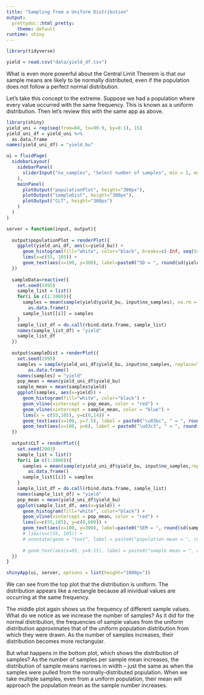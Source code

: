 ```yaml
---
title: "Sampling from a Uniform Distribution"
output: 
  prettydoc::html_pretty:
    theme: default
runtime: shiny
---
```


```r
library(tidyverse)

yield = read.csv("data/yield_df.csv")
```

What is even more powerful about the Central Limit Theorem is that our sample means are likely to be normally distributed, even if the population does not follow a perfect normal distribution.

Let's take this concept to the extreme.  Suppose we had a population where every value occurred with the same frequency.  This is known as a uniform distribution.  Then let's review this with the same app as above.



```r
library(shiny)
yield_uni = rep(seq(from=60, to=99.9, by=0.1), 15)
yield_uni_df = yield_uni %>%
  as.data.frame
names(yield_uni_df) = "yield_bu"

ui = fluidPage(
  sidebarLayout(
    sidebarPanel(
      sliderInput("no_samples", "Select number of samples", min = 1, max = 100, step=1, value = 2)
    ),
    mainPanel(
      plotOutput("populationPlot", height="300px"),
      plotOutput("sampleDist", height="300px"),
      plotOutput("CLT", height="300px")
    )
  )
)

server = function(input, output){
  
  output$populationPlot = renderPlot({
    ggplot(yield_uni_df, aes(x=yield_bu)) +
      geom_histogram(fill="white", color="black", breaks=c(-Inf, seq(54.99,104.9, 2.5))) +
      lims(x=c(55, 105)) +
      geom_text(aes(x=100, y=300), label=paste0("SD = ", round(sd(yield_uni_df$yield_bu), 2)), size=8)
  })
  
  sampleData=reactive({
    set.seed(1995)
    sample_list = list()
    for(i in c(1:1000)){
      samples = mean(sample(yield$yield_bu, input$no_samples), na.rm = TRUE) %>%
        as.data.frame()
      sample_list[[i]] = samples
    }
    sample_list_df = do.call(rbind.data.frame, sample_list)
    names(sample_list_df) = "yield"
    sample_list_df
  })
  
  output$sampleDist = renderPlot({
    set.seed(1995)
    samples = sample(yield_uni_df$yield_bu, input$no_samples, replace=TRUE) %>%
        as.data.frame()   
    names(samples) = "yield"
    pop_mean = mean(yield_uni_df$yield_bu)
    sample_mean = mean(samples$yield)
    ggplot(samples, aes(x=yield)) +
      geom_histogram(fill="white", color="black") +
      geom_vline(xintercept = pop_mean, color = "red") +
      geom_vline(xintercept = sample_mean, color = "blue") +
      lims(x = c(55,105), y=c(0,14)) +
      geom_text(aes(x=100, y=7.5), label = paste0("\u03bc", " = ", round(pop_mean,1)), color="red", size=8) +
      geom_text(aes(x=100, y=6), label = paste0("\u03c3", " = ", round(sample_mean,1)), color="blue", size=8)
  })
  
  output$CLT = renderPlot({
    set.seed(2003)
    sample_list = list()
    for(i in c(1:1000)){
      samples = mean(sample(yield_uni_df$yield_bu, input$no_samples,replace=TRUE), na.rm = TRUE) %>%
        as.data.frame()
      sample_list[[i]] = samples
    }
    sample_list_df = do.call(rbind.data.frame, sample_list)
    names(sample_list_df) = "yield"
    pop_mean = mean(yield_uni_df$yield_bu)
    ggplot(sample_list_df, aes(x=yield)) +
      geom_histogram(fill="white", color="black") +
      geom_vline(xintercept = pop_mean, color = "red") +
      lims(x=c(55,105), y=c(0,600)) +
      geom_text(aes(x=100, y=300), label=paste0("SEM = ", round(sd(sample_list_df$yield), 2)), size=8)
      # lims(x=c(55, 105)) +
      # annotate(geom = "text", label = paste0("population mean = ", round(pop_mean,1)), x=Inf, y=Inf, vjust=0.5, color="red", size=8,  )
    
      # geom_text(aes(x=85, y=0.15), label = paste0("sample mean = ", round(sample_mean,1)), color="blue", size=8, hjust=0)
  })  
}

shinyApp(ui, server, options = list(height="1000px"))


```

We can see from the top plot that the distribution is uniform.  The distribution appears like a rectangle because all inividual values are occurring at the same frequency.

The middle plot again shows us the frequency of different sample values.  What do we notice as we increase the number of samples?  As it did for the normal distribution, the frequencies of sample values from the uniform distribution approximates that of the uniform population distribution from which they were drawn.  As the number of samples increases, their distribution becomes more rectangular.

But what happens in the bottom plot, which shows the distribution of samples?  As the number of samples per sample mean increases, the distribution of sample means narrows in width -- just the same as when the samples were pulled from the normally-distributed population.  When we take multiple samples, even from a uniform population, their mean will approach the population mean as the sample number increases.    